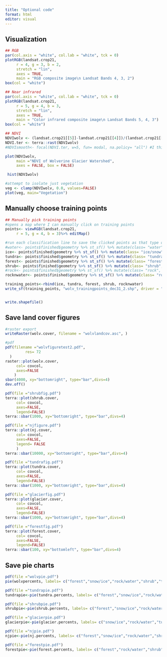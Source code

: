 ```yaml
---
title: "Optional code"
format: html
editor: visual
---
```


## Visualization

```r
## RGB
par(col.axis = "white", col.lab = "white", tck = 0)
plotRGB(landsat.crop21,
     r = 4, g = 3, b = 2,
     stretch = "lin", 
     axes = TRUE,
     main = "RGB composite image\n Landsat Bands 4, 3, 2")
box(col = "white")

## Near infrared
par(col.axis = "white", col.lab = "white", tck = 0)
plotRGB(landsat.crop21,
     r = 5, g = 4, b = 3,
     stretch = "lin",
     axes = TRUE,
     main = "Color infrared composite image\n Landsat Bands 5, 4, 3")
box(col = "white")
```

```r
## NDVI
NDVIwolv <- (landsat.crop21[[5]]-landsat.crop21[[4]])/(landsat.crop21[[5]]+landsat.crop21[[4]])
NDVI.ter <- terra::rast(NDVIwolv)
#NDVIsmooth<- focal(NDVI.ter, w=5, fun= modal, na.policy= "all") #I think smoothing looks bad

plot(NDVIwolv,
     main ="NDVI of Wolverine Glacier Watershed",
     axes = FALSE, box = FALSE)

 hist(NDVIwolv)

#attempt to isolate just vegetation
veg <- clamp(NDVIwolv, 0.0, values=FALSE) 
plot(veg, main="Vegetation")
```

## Manually choose training points

```r
## Manually pick training points
#opens a map where I can manually click on training points
points<- viewRGB(landsat.crop21,
     r = 5, g = 4, b = 3)%>% editMap()

#run each classification line to save the clicked points as that type of land cover
#water<- points$finished$geometry %>% st_sf() %>% mutate(class= "water", id=1)
ice<- points$finished$geometry %>% st_sf() %>% mutate(class= "ice/snow", id=1)
tundra<- points$finished$geometry %>% st_sf() %>% mutate(class= "tundra", id=2)
forest<- points$finished$geometry %>% st_sf() %>% mutate(class= "forest", id=3)
shrub<- points$finished$geometry %>% st_sf() %>% mutate(class= "shrub", id=4)
#rock<- points$finished$geometry %>% st_sf() %>% mutate(class= "rock", id=6)
rocknwater<- points$finished$geometry %>% st_sf() %>% mutate(class= "rock", id=5)

training_points<-rbind(ice, tundra, forest, shrub, rocknwater)
write_sf(training_points, "wolv_trainingpoints_dec31_2.shp", driver = "ESRI shapefile", getwd())


write.shapefile()
```

## Save land cover figures

```r
#raster export
writeRaster(wolv.cover, filename = "wolvlandcov.asc", )

#pdf
pdf(filename ="wolvfiguretest2.pdf", 
         res= 72  
  )
raster::plot(wolv.cover,
     col= covcol, 
     axes=FALSE
    )
sbar(4000, xy="bottomright", type="bar",divs=4)
dev.off()

pdf(file ="shrubfig.pdf")
terra::plot(shrub.cover, 
     col= covcol, 
     axes=FALSE,
     legend=FALSE)
terra::sbar(1000, xy="bottomright", type="bar",divs=4)

pdf(file ="njfigure.pdf")
terra::plot(nj.cover, 
     col= covcol, 
     axes=FALSE, 
     legend= FALSE
     )
terra::sbar(10000, xy="bottomright", type="bar",divs=4)

pdf(file ="tundrafig.pdf")
terra::plot(tundra.cover, 
     col= covcol, 
     axes=FALSE,
     legend=FALSE)
terra::sbar(1000, xy="bottomright", type="bar",divs=4)

pdf(file ="glacierfig.pdf")
terra::plot(glacier.cover, 
     col= covcol, 
     axes=FALSE,
     legend=FALSE)
terra::sbar(1000, xy="bottomright", type="bar",divs=4)

pdf(file ="forestfig.pdf")
terra::plot(forest.cover, 
     col= covcol, 
     axes=FALSE,
     legend=FALSE)
terra::sbar(100, xy="bottomleft", type="bar",divs=4)
```

## Save pie charts

```r
pdf(file ="wolvpie.pdf")
pie(wolvpercents, labels= c("forest","snow/ice","rock/water","shrub","tundra"), col= c('darkgreen','snow2', 'dimgray', 'darkseagreen3','darkolivegreen4'), main= "Wolverine glacier watershed Land Cover")

pdf(file ="tundrapie.pdf")
tundrapie<-pie(tundra.percents, labels= c("forest","snow/ice","rock/water","shrub","tundra"), col= c('darkgreen','snow2', 'dimgray', 'darkseagreen3','darkolivegreen4'), main= "Tundra watershed Land Cover")

pdf(file ="shrubpie.pdf")
shrubpie<-pie(shrub.percents, labels= c("forest","snow/ice","rock/water","shrub","tundra"), col= c('darkgreen','snow2', 'dimgray', 'darkseagreen3','darkolivegreen4'), main= "Shrub watershed Land Cover")

pdf(file ="glacierpie.pdf")
glacierpie<-pie(glacier.percents, labels= c("snow/ice","rock/water","tundra"), col= c('snow2', 'dimgray','darkolivegreen4'), main= "Glacier watershed Land Cover")

pdf(file ="njpie.pdf")
njpie<-pie(nj.percents, labels= c("forest","snow/ice","rock/water","shrub","tundra"), col= c('darkgreen','snow2', 'dimgray', 'darkseagreen3','darkolivegreen4'), main= "Nellie Juan watershed Land Cover")

pdf(file ="forestpie.pdf")
forestpie<-pie(forest.percents, labels= c("forest","rock/water","shrub","tundra"), col= c('darkgreen', 'dimgray', 'darkseagreen3','darkolivegreen4'), main= "Forest watershed Land Cover")
```

